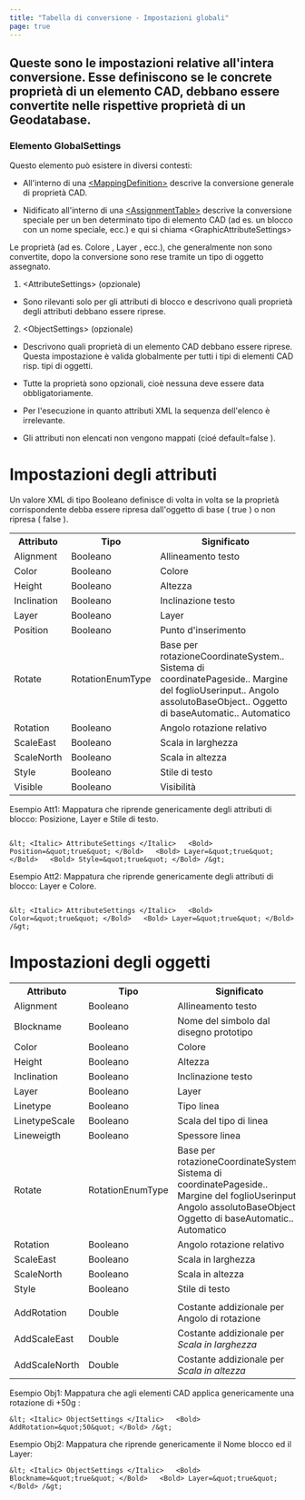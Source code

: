 ```yaml
---
title: "Tabella di conversione - Impostazioni globali"
page: true
---
```

## Queste sono le impostazioni relative all&#39;intera conversione. Esse definiscono se le concrete propriet&#224; di un elemento CAD, debbano essere convertite nelle rispettive propriet&#224; di un Geodatabase.
### Elemento GlobalSettings
Questo elemento pu&#242; esistere in diversi contesti:

-  All&#39;interno di una <Bold> [&lt;MappingDefinition&gt;](../anhang/formatbeschreibungmappingautodesk) </Bold>  descrive la conversione generale di propriet&#224; CAD.

-  Nidificato all&#39;interno di una <Bold> [&lt;AssignmentTable&gt;](../anhang/formatbeschreibungmappingautodesk3) </Bold>  descrive la conversione <Italic> speciale </Italic>  per un ben determinato tipo di elemento CAD (ad es. un blocco con un nome speciale, ecc.) e qui si chiama <Bold> &lt;GraphicAttributeSettings&gt; </Bold> 


Le propriet&#224; (ad es.  <Italic> Colore </Italic> ,  <Italic> Layer </Italic> , ecc.), che  <Italic> generalmente </Italic>  non sono convertite, dopo la conversione sono rese tramite un tipo di oggetto assegnato.

1. <Italic> &lt;AttributeSettings&gt; </Italic>  (opzionale)

- Sono rilevanti solo per gli attributi di blocco e descrivono quali propriet&#224; degli attributi debbano essere riprese.



2. <Italic> &lt;ObjectSettings&gt; </Italic>  (opzionale)

- Descrivono quali propriet&#224; di un elemento CAD debbano essere riprese. Questa impostazione &#232; valida globalmente per tutti i tipi di elementi CAD risp. tipi di oggetti.





<Success>

-  Tutte la propriet&#224; sono opzionali, cio&#232; nessuna deve essere data obbligatoriamente.


-  Per l&#39;esecuzione in quanto attributi XML la sequenza dell&#39;elenco &#232; irrelevante.


-  Gli attributi non elencati <Bold> non </Bold>  vengono mappati (cio&#233; <Italic> default=false </Italic> ).




</Success>

### 
# Impostazioni degli attributi 

Un valore XML di tipo  <Italic> Booleano </Italic>  definisce di volta in volta se la propriet&#224; corrispondente debba essere ripresa dall&#39;oggetto di base ( <Italic> true </Italic> ) o non ripresa ( <Italic> false </Italic> ).
<table>
<tr><th>Attributo</th>
<th>Tipo</th>
<th>Significato</th>
</tr>
<tr><td>Alignment</td>
<td>Booleano</td>
<td>Allineamento testo</td>
</tr>
<tr><td>Color</td>
<td>Booleano</td>
<td>Colore</td>
</tr>
<tr><td>Height</td>
<td>Booleano</td>
<td>Altezza</td>
</tr>
<tr><td>Inclination</td>
<td>Booleano</td>
<td>Inclinazione testo</td>
</tr>
<tr><td>Layer</td>
<td>Booleano</td>
<td>Layer</td>
</tr>
<tr><td>Position</td>
<td>Booleano</td>
<td>Punto d&#39;inserimento</td>
</tr>
<tr><td>Rotate</td>
<td>RotationEnumType</td>
<td>Base per rotazioneCoordinateSystem.. Sistema di coordinatePageside.. Margine del foglioUserinput.. Angolo assolutoBaseObject.. Oggetto di baseAutomatic.. Automatico</td>
</tr>
<tr><td>Rotation</td>
<td>Booleano</td>
<td>Angolo rotazione relativo</td>
</tr>
<tr><td>ScaleEast</td>
<td>Booleano</td>
<td>Scala in larghezza</td>
</tr>
<tr><td>ScaleNorth</td>
<td>Booleano</td>
<td>Scala in altezza</td>
</tr>
<tr><td>Style</td>
<td>Booleano</td>
<td>Stile di testo</td>
</tr>
<tr><td>Visible</td>
<td>Booleano</td>
<td>Visibilit&#224;</td>
</tr>
</table>


 <Bold> Esempio Att1: </Bold> 
Mappatura che riprende genericamente degli attributi di blocco: Posizione, Layer e Stile di testo.

```

&lt; <Italic> AttributeSettings </Italic>   <Bold> Position=&quot;true&quot; </Bold>   <Bold> Layer=&quot;true&quot; </Bold>   <Bold> Style=&quot;true&quot; </Bold> /&gt;

```

 <Bold> Esempio Att2: </Bold> 
Mappatura che riprende genericamente degli attributi di blocco: Layer e Colore.

```

&lt; <Italic> AttributeSettings </Italic>   <Bold> Color=&quot;true&quot; </Bold>   <Bold> Layer=&quot;true&quot; </Bold> /&gt;

```

### 
# Impostazioni degli oggetti 

<table>
<tr><th>Attributo</th>
<th>Tipo</th>
<th>Significato</th>
</tr>
<tr><td>Alignment</td>
<td>Booleano</td>
<td>Allineamento testo</td>
</tr>
<tr><td>Blockname</td>
<td>Booleano</td>
<td>Nome del simbolo dal disegno prototipo</td>
</tr>
<tr><td>Color</td>
<td>Booleano</td>
<td>Colore</td>
</tr>
<tr><td>Height</td>
<td>Booleano</td>
<td>Altezza</td>
</tr>
<tr><td>Inclination</td>
<td>Booleano</td>
<td>Inclinazione testo</td>
</tr>
<tr><td>Layer</td>
<td>Booleano</td>
<td>Layer</td>
</tr>
<tr><td>Linetype</td>
<td>Booleano</td>
<td>Tipo linea</td>
</tr>
<tr><td>LinetypeScale</td>
<td>Booleano</td>
<td>Scala del tipo di linea</td>
</tr>
<tr><td>Lineweigth</td>
<td>Booleano</td>
<td>Spessore linea</td>
</tr>
<tr><td>Rotate</td>
<td>RotationEnumType</td>
<td>Base per rotazioneCoordinateSystem.. Sistema di coordinatePageside.. Margine del foglioUserinput.. Angolo assolutoBaseObject.. Oggetto di baseAutomatic.. Automatico</td>
</tr>
<tr><td>Rotation</td>
<td>Booleano</td>
<td>Angolo rotazione relativo</td>
</tr>
<tr><td>ScaleEast</td>
<td>Booleano</td>
<td>Scala in larghezza</td>
</tr>
<tr><td>ScaleNorth</td>
<td>Booleano</td>
<td>Scala in altezza</td>
</tr>
<tr><td>Style</td>
<td>Booleano</td>
<td>Stile di testo</td>
</tr>
<tr><td></td>
<td></td>
<td></td>
</tr>
<tr><td>AddRotation</td>
<td>Double</td>
<td>Costante addizionale per Angolo di rotazione</td>
</tr>
<tr><td>AddScaleEast</td>
<td>Double</td>
<td>Costante addizionale per  <i> Scala in larghezza </i> </td>
</tr>
<tr><td>AddScaleNorth</td>
<td>Double</td>
<td>Costante addizionale per  <i> Scala in altezza </i> </td>
</tr>
</table>


 <Bold> Esempio Obj1: </Bold> 
Mappatura che agli elementi CAD applica genericamente una rotazione di  <Italic> +50g </Italic> :

```
&lt; <Italic> ObjectSettings </Italic>   <Bold> AddRotation=&quot;50&quot; </Bold> /&gt;
```

 <Bold> Esempio Obj2: </Bold> 
Mappatura che riprende genericamente il Nome blocco ed il Layer:

```
&lt; <Italic> ObjectSettings </Italic>   <Bold> Blockname=&quot;true&quot; </Bold>   <Bold> Layer=&quot;true&quot; </Bold> /&gt;
```
